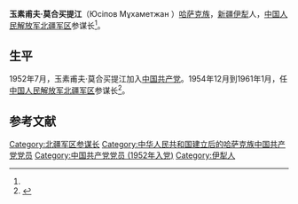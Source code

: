 {{expand|time=2017-03-25}}
'''玉素甫夫·莫合买提江'''（Юсіпов Мұхаметжан {{bd|？||？|}}）[[哈萨克族|哈萨克族]]，[[新疆|新疆]][[伊犁|伊犁]]人，[[中国人民解放军北疆军区|中国人民解放军北疆军区]]参谋长<ref name=minglu/>。

==生平==
1952年7月，玉素甫夫·莫合买提江加入[[中国共产党|中国共产党]]。1954年12月到1961年1月，任[[中国人民解放军北疆军区|中国人民解放军北疆军区]]参谋长<ref name=minglu> {{Cite book | author =  | title = 新疆通志（第二十八卷）军事志 | location =  乌鲁木齐| publisher = 新疆人民出版社 | date = 1997年 | pages =  | ISBN =  9787228030842| accessdate =  | url =  | language =  | quote = 新疆（乌鲁木齐）军区军职以上干部名录表（1949.10～1985）}} </ref>。

==参考文献==
{{Reflist|2}}

[[Category:北疆军区参谋长|Category:北疆军区参谋长]]
[[Category:中华人民共和国建立后的哈萨克族中国共产党党员|Category:中华人民共和国建立后的哈萨克族中国共产党党员]]
[[Category:中国共产党党员_(1952年入党)|Category:中国共产党党员 (1952年入党)]]
[[Category:伊犁人|Category:伊犁人]]